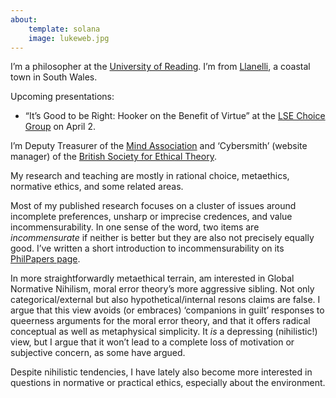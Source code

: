 ```yaml
---
about:
    template: solana
    image: lukeweb.jpg
---
```


I'm a philosopher at the [University of
Reading](https://www.reading.ac.uk/philosophy/). I'm from
[Llanelli](https://en.wikipedia.org/wiki/Llanelli), a coastal town in
South Wales. <!--Before joining Reading in 2014, I finished my PhD in
Philosophy at [UNC Chapel Hill](https://philosophy.unc.edu/). Before
*that* I did my BA in Maths & Philosophy at Exeter College, Oxford.-->

Upcoming presentations:

- "It's Good to be Right: Hooker on the Benefit of Virtue" at the [LSE
  Choice Group](https://www.lse.ac.uk/philosophy/events/choice-group-seminar-luke-elson-2025/)
  on April 2.

I'm Deputy Treasurer of the [Mind
Association](https://mindassociation.org/) and 'Cybersmith' (website
manager) of the [British Society for Ethical
Theory](https://www.bset.org.uk/).

My research and teaching are mostly in rational choice, metaethics,
normative ethics, and some related areas.

Most of my published research focuses on a cluster of issues around
incomplete preferences, unsharp or imprecise credences, and value
incommensurability. In one sense of the word, two items are
*incommensurate* if neither is better but they are also not precisely
equally good. I've written a short introduction to incommensurability
on its [PhilPapers
page](https://philpapers.org/browse/incommensurability-of-value).

In more straightforwardly metaethical terrain, am interested in Global
Normative Nihilism, moral error theory's more aggressive sibling. Not
only categorical/external but also hypothetical/internal resons claims
are false. I argue that this view avoids (or embraces) 'companions in
guilt' responses to queerness arguments for the moral error theory,
and that it offers radical conceptual as well as metaphysical
simplicity. It *is* a depressing (nihilistic!) view, but I argue that
it won't lead to a complete loss of motivation or subjective concern,
as some have argued.

Despite nihilistic tendencies, I have lately also become more
interested in questions in normative or practical ethics, especially
about the environment.